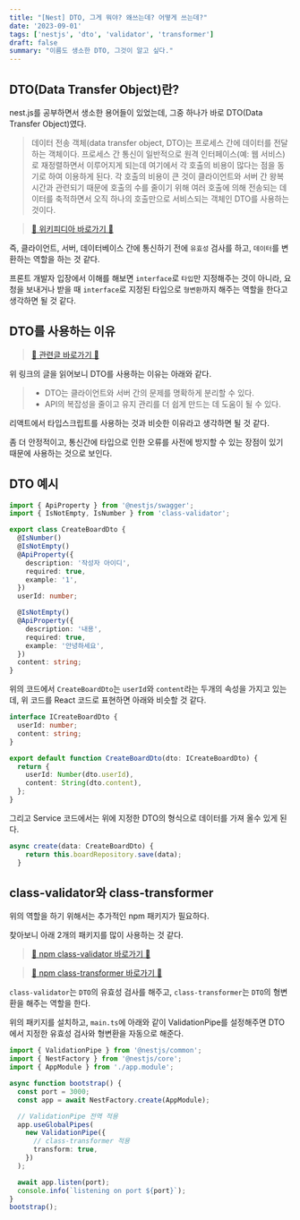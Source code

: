 ```yaml
---
title: "[Nest] DTO, 그게 뭐야? 왜쓰는데? 어떻게 쓰는데?"
date: '2023-09-01'
tags: ['nestjs', 'dto', 'validator', 'transformer']
draft: false
summary: "이름도 생소한 DTO, 그것이 알고 싶다."
---
```


## DTO(Data Transfer Object)란?

nest.js를 공부하면서 생소한 용어들이 있었는데, 그중 하나가 바로 DTO(Data Transfer Object)였다.

> 데이터 전송 객체(data transfer object, DTO)는 프로세스 간에 데이터를 전달하는 객체이다. 프로세스 간 통신이 일반적으로 원격 인터페이스(예: 웹 서비스)로 재정렬하면서 이루어지게 되는데 여기에서 각 호출의 비용이 많다는 점을 동기로 하여 이용하게 된다. 각 호출의 비용이 큰 것이 클라이언트와 서버 간 왕복 시간과 관련되기 때문에 호출의 수를 줄이기 위해 여러 호출에 의해 전송되는 데이터를 축적하면서 오직 하나의 호출만으로 서비스되는 객체인 DTO를 사용하는 것이다.

> [🔗 위키피디아 바로가기 🔗](https://ko.wikipedia.org/wiki/%EB%8D%B0%EC%9D%B4%ED%84%B0_%EC%A0%84%EC%86%A1_%EA%B0%9D%EC%B2%B4)

즉, 클라이언트, 서버, 데이터베이스 간에 통신하기 전에 `유효성` 검사를 하고, `데이터`를 변환하는 역할을 하는 것 같다.

프론트 개발자 입장에서 이해를 해보면 `interface`로 `타입`만 지정해주는 것이 아니라, 요청을 보내거나 받을 때 `interface`로 지정된 타입으로 `형변환`까지 해주는 역할을 한다고 생각하면 될 것 같다.

## DTO를 사용하는 이유

> [🔗 관련글 바로가기 🔗](https://dev.to/bivor/why-dtos-are-a-must-have-in-nestjs-api-development-3j2j)

위 링크의 글을 읽어보니 DTO를 사용하는 이유는 아래와 같다.

> - DTO는 클라이언트와 서버 간의 문제를 명확하게 분리할 수 있다.
> - API의 복잡성을 줄이고 유지 관리를 더 쉽게 만드는 데 도움이 될 수 있다.

리액트에서 타입스크립트를 사용하는 것과 비슷한 이유라고 생각하면 될 것 같다.

좀 더 안정적이고, 통신간에 타입으로 인한 오류를 사전에 방지할 수 있는 장점이 있기 때문에 사용하는 것으로 보인다.

## DTO 예시

```ts
import { ApiProperty } from '@nestjs/swagger';
import { IsNotEmpty, IsNumber } from 'class-validator';

export class CreateBoardDto {
  @IsNumber()
  @IsNotEmpty()
  @ApiProperty({
    description: '작성자 아이디',
    required: true,
    example: '1',
  })
  userId: number;

  @IsNotEmpty()
  @ApiProperty({
    description: '내용',
    required: true,
    example: '안녕하세요',
  })
  content: string;
}
```

위의 코드에서 `CreateBoardDto`는 `userId`와 `content`라는 두개의 속성을 가지고 있는데, 위 코드를 React 코드로 표현하면 아래와 비슷할 것 같다.

```ts
interface ICreateBoardDto {
  userId: number;
  content: string;
}

export default function CreateBoardDto(dto: ICreateBoardDto) {
  return {
    userId: Number(dto.userId),
    content: String(dto.content),
  };
}
```

그리고 Service 코드에서는 위에 지정한 DTO의 형식으로 데이터를 가져 올수 있게 된다.

```ts
async create(data: CreateBoardDto) {
    return this.boardRepository.save(data);
  }
```

## class-validator와 class-transformer

위의 역할을 하기 위해서는 추가적인 npm 패키지가 필요하다.

찾아보니 아래 2개의 패키지를 많이 사용하는 것 같다.

> [🔗 npm class-validator 바로가기 🔗](https://www.npmjs.com/package/class-validator)

> [🔗 npm class-transformer 바로가기 🔗](https://www.npmjs.com/package/class-transformer)

`class-validator`는 `DTO`의 유효성 검사를 해주고, `class-transformer`는 `DTO`의 형변환을 해주는 역할을 한다.

위의 패키지를 설치하고, `main.ts`에 아래와 같이 ValidationPipe를 설정해주면 DTO에서 지정한 유효성 검사와 형변환을 자동으로 해준다.

```ts
import { ValidationPipe } from '@nestjs/common';
import { NestFactory } from '@nestjs/core';
import { AppModule } from './app.module';

async function bootstrap() {
  const port = 3000;
  const app = await NestFactory.create(AppModule);

  // ValidationPipe 전역 적용
  app.useGlobalPipes(
    new ValidationPipe({
      // class-transformer 적용
      transform: true,
    })
  );

  await app.listen(port);
  console.info(`listening on port ${port}`);
}
bootstrap();
```

